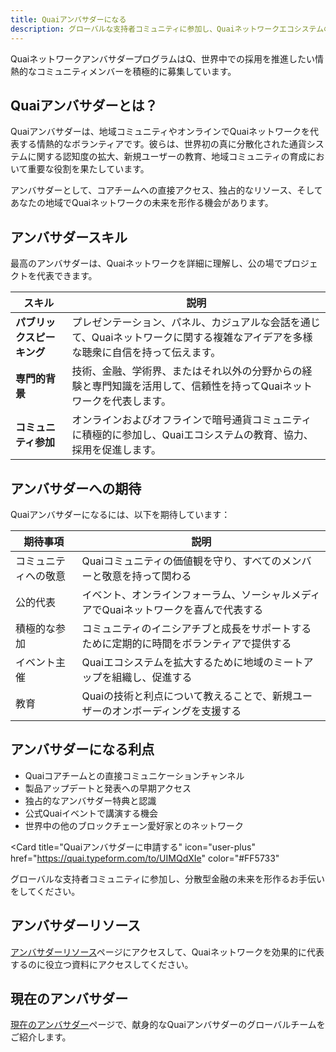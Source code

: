 ```yaml
---
title: Quaiアンバサダーになる
description: グローバルな支持者コミュニティに参加し、Quaiネットワークエコシステムの成長を支援してください。
---
```


<Note>
  QuaiネットワークアンバサダープログラムはQ、世界中での採用を推進したい情熱的なコミュニティメンバーを積極的に募集しています。
</Note>

## Quaiアンバサダーとは？

Quaiアンバサダーは、地域コミュニティやオンラインでQuaiネットワークを代表する情熱的なボランティアです。彼らは、世界初の真に分散化された通貨システムに関する認知度の拡大、新規ユーザーの教育、地域コミュニティの育成において重要な役割を果たしています。

アンバサダーとして、コアチームへの直接アクセス、独占的なリソース、そしてあなたの地域でQuaiネットワークの未来を形作る機会があります。

## アンバサダースキル

最高のアンバサダーは、Quaiネットワークを詳細に理解し、公の場でプロジェクトを代表できます。

| スキル | 説明 |
|-------|-------------|
| **パブリックスピーキング** | プレゼンテーション、パネル、カジュアルな会話を通じて、Quaiネットワークに関する複雑なアイデアを多様な聴衆に自信を持って伝えます。 |
| **専門的背景** | 技術、金融、学術界、またはそれ以外の分野からの経験と専門知識を活用して、信頼性を持ってQuaiネットワークを代表します。 |
| **コミュニティ参加** | オンラインおよびオフラインで暗号通貨コミュニティに積極的に参加し、Quaiエコシステムの教育、協力、採用を促進します。|

## アンバサダーへの期待

Quaiアンバサダーになるには、以下を期待しています：

| 期待事項 | 説明 |
|-------------|-------------|
| コミュニティへの敬意 | Quaiコミュニティの価値観を守り、すべてのメンバーと敬意を持って関わる |
| 公的代表 | イベント、オンラインフォーラム、ソーシャルメディアでQuaiネットワークを喜んで代表する |
| 積極的な参加 | コミュニティのイニシアチブと成長をサポートするために定期的に時間をボランティアで提供する |
| イベント主催 | Quaiエコシステムを拡大するために地域のミートアップを組織し、促進する |
| 教育 | Quaiの技術と利点について教えることで、新規ユーザーのオンボーディングを支援する |

## アンバサダーになる利点

- Quaiコアチームとの直接コミュニケーションチャンネル
- 製品アップデートと発表への早期アクセス
- 独占的なアンバサダー特典と認識
- 公式Quaiイベントで講演する機会
- 世界中の他のブロックチェーン愛好家とのネットワーク

<Card
  title="Quaiアンバサダーに申請する"
  icon="user-plus"
  href="https://quai.typeform.com/to/UIMQdXIe"
  color="#FF5733"
>
  グローバルな支持者コミュニティに参加し、分散型金融の未来を形作るお手伝いをしてください。
</Card>

## アンバサダーリソース

[アンバサダーリソース](/jp/get-involved/ambassador-resources)ページにアクセスして、Quaiネットワークを効果的に代表するのに役立つ資料にアクセスしてください。

## 現在のアンバサダー

[現在のアンバサダー](/jp/get-involved/active-ambassadors)ページで、献身的なQuaiアンバサダーのグローバルチームをご紹介します。